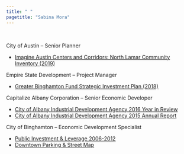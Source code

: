```yaml
---
title: " "
pagetitle: "Sabina Mora"
---
```


<link rel="stylesheet" href="styles.css" type="text/css">

&nbsp;  

City of Austin – Senior Planner

* [Imagine Austin Centers and Corridors: North Lamar Community Inventory (2019)](./files/NLamar.pdf)

Empire State Development – Project Manager 

* [Greater Binghamton Fund Strategic Investment Plan (2018)](./files/GBF_SIP.pdf)

Capitalize Albany Corporation – Senior Economic Developer

* [City of Albany Industrial Development Agency 2016 Year in Review](./files/AlbID_A2016.pdf)
* [City of Albany Industrial Development Agency 2015 Annual Report](./files/AlbIDA_2015.pdf)

City of Binghamton – Economic Development Specialist 

* [Public Investment & Leverage 2006-2012](./files/Maps_Bing.pdf)
* [Downtown Parking & Street Map](./files/bing_dt_map.pdf)
